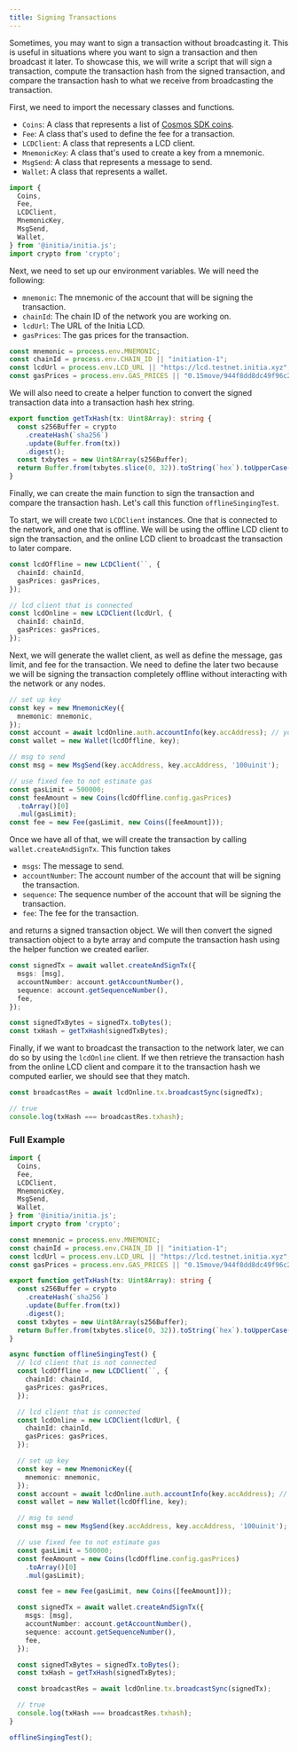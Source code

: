 ```yaml
---
title: Signing Transactions
---
```


Sometimes, you may want to sign a transaction without broadcasting it. This is useful in situations where you want to sign a transaction and then broadcast it later. To showcase this, we will write a script that will sign a transaction, compute the transaction hash from the signed transaction, and compare the transaction hash to what we receive from broadcasting the transaction.

First, we need to import the necessary classes and functions.

- `Coins`: A class that represents a list of [Cosmos SDK coins](https://github.com/cosmos/cosmos-sdk/blob/main/types/coin.go).
- `Fee`: A class that's used to define the fee for a transaction.
- `LCDClient`: A class that represents a LCD client.
- `MnemonicKey`: A class that's used to create a key from a mnemonic.
- `MsgSend`: A class that represents a message to send.
- `Wallet`: A class that represents a wallet.

```ts
import {
  Coins,
  Fee,
  LCDClient,
  MnemonicKey,
  MsgSend,
  Wallet,
} from '@initia/initia.js';
import crypto from 'crypto';
```

Next, we need to set up our environment variables. We will need the following:

- `mnemonic`: The mnemonic of the account that will be signing the transaction.
- `chainId`: The chain ID of the network you are working on.
- `lcdUrl`: The URL of the Initia LCD.
- `gasPrices`: The gas prices for the transaction.

```ts
const mnemonic = process.env.MNEMONIC;
const chainId = process.env.CHAIN_ID || "initiation-1";
const lcdUrl = process.env.LCD_URL || "https://lcd.testnet.initia.xyz";
const gasPrices = process.env.GAS_PRICES || "0.15move/944f8dd8dc49f96c25fea9849f16436dcfa6d564eec802f3ef7f8b3ea85368ff"; // Will be INIT for mainnet
```

We will also need to create a helper function to convert the signed transaction data into a transaction hash hex string.

```ts
export function getTxHash(tx: Uint8Array): string {
  const s256Buffer = crypto
    .createHash(`sha256`)
    .update(Buffer.from(tx))
    .digest();
  const txbytes = new Uint8Array(s256Buffer);
  return Buffer.from(txbytes.slice(0, 32)).toString(`hex`).toUpperCase();
}
```

Finally, we can create the main function to sign the transaction and compare the transaction hash. Let's call this function `offlineSingingTest`.

To start, we will create two `LCDClient` instances. One that is connected to the network, and one that is offline. We will be using the offline LCD client to sign the transaction, and the online LCD client to broadcast the transaction to later compare.

```ts
const lcdOffline = new LCDClient(``, {
  chainId: chainId,
  gasPrices: gasPrices,
});

// lcd client that is connected
const lcdOnline = new LCDClient(lcdUrl, {
  chainId: chainId,
  gasPrices: gasPrices,
});
```

Next, we will generate the wallet client, as well as define the message, gas limit, and fee for the transaction. We need to define the later two because we will be signing the transaction completely offline without interacting with the network or any nodes.

```ts
// set up key
const key = new MnemonicKey({
  mnemonic: mnemonic,
});
const account = await lcdOnline.auth.accountInfo(key.accAddress); // you have to know account number and current sequence
const wallet = new Wallet(lcdOffline, key);

// msg to send
const msg = new MsgSend(key.accAddress, key.accAddress, '100uinit');

// use fixed fee to not estimate gas
const gasLimit = 500000;
const feeAmount = new Coins(lcdOffline.config.gasPrices)
  .toArray()[0]
  .mul(gasLimit);
const fee = new Fee(gasLimit, new Coins([feeAmount]));
```

Once we have all of that, we will create the transaction by calling `wallet.createAndSignTx`. This function takes

- `msgs`: The message to send.
- `accountNumber`: The account number of the account that will be signing the transaction.
- `sequence`: The sequence number of the account that will be signing the transaction.
- `fee`: The fee for the transaction.

and returns a signed transaction object. We will then convert the signed transaction object to a byte array and compute the transaction hash using the helper function we created earlier.

```ts
const signedTx = await wallet.createAndSignTx({
  msgs: [msg],
  accountNumber: account.getAccountNumber(),
  sequence: account.getSequenceNumber(),
  fee,
});

const signedTxBytes = signedTx.toBytes();
const txHash = getTxHash(signedTxBytes);
```

Finally, if we want to broadcast the transaction to the network later, we can do so by using the `lcdOnline` client. If we then retrieve the transaction hash from the online LCD client and compare it to the transaction hash we computed earlier, we should see that they match.

```ts
const broadcastRes = await lcdOnline.tx.broadcastSync(signedTx);

// true
console.log(txHash === broadcastRes.txhash);
```

### Full Example

```ts src/signing-transaction.ts
import {
  Coins,
  Fee,
  LCDClient,
  MnemonicKey,
  MsgSend,
  Wallet,
} from '@initia/initia.js';
import crypto from 'crypto';

const mnemonic = process.env.MNEMONIC;
const chainId = process.env.CHAIN_ID || "initiation-1";
const lcdUrl = process.env.LCD_URL || "https://lcd.testnet.initia.xyz";
const gasPrices = process.env.GAS_PRICES || "0.15move/944f8dd8dc49f96c25fea9849f16436dcfa6d564eec802f3ef7f8b3ea85368ff"; // Will be INIT for mainnet

export function getTxHash(tx: Uint8Array): string {
  const s256Buffer = crypto
    .createHash(`sha256`)
    .update(Buffer.from(tx))
    .digest();
  const txbytes = new Uint8Array(s256Buffer);
  return Buffer.from(txbytes.slice(0, 32)).toString(`hex`).toUpperCase();
}

async function offlineSingingTest() {
  // lcd client that is not connected
  const lcdOffline = new LCDClient(``, {
    chainId: chainId,
    gasPrices: gasPrices,
  });

  // lcd client that is connected
  const lcdOnline = new LCDClient(lcdUrl, {
    chainId: chainId,
    gasPrices: gasPrices,
  });

  // set up key
  const key = new MnemonicKey({
    mnemonic: mnemonic,
  });
  const account = await lcdOnline.auth.accountInfo(key.accAddress); // you have to know account number and current sequence
  const wallet = new Wallet(lcdOffline, key);

  // msg to send
  const msg = new MsgSend(key.accAddress, key.accAddress, '100uinit');

  // use fixed fee to not estimate gas
  const gasLimit = 500000;
  const feeAmount = new Coins(lcdOffline.config.gasPrices)
    .toArray()[0]
    .mul(gasLimit);

  const fee = new Fee(gasLimit, new Coins([feeAmount]));

  const signedTx = await wallet.createAndSignTx({
    msgs: [msg],
    accountNumber: account.getAccountNumber(),
    sequence: account.getSequenceNumber(),
    fee,
  });

  const signedTxBytes = signedTx.toBytes();
  const txHash = getTxHash(signedTxBytes);

  const broadcastRes = await lcdOnline.tx.broadcastSync(signedTx);

  // true
  console.log(txHash === broadcastRes.txhash);
}

offlineSingingTest();
```